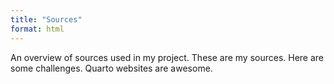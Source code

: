 ```yaml
---
title: "Sources"
format: html
---
```


An overview of sources used in my project.
These are my sources. Here are some challenges. Quarto websites are awesome.
